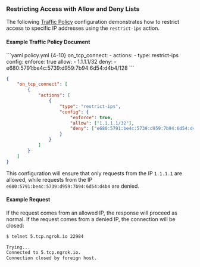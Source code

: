 ### Restricting Access with Allow and Deny Lists

The following [Traffic Policy](/traffic-policy)
configuration demonstrates how to restrict access to specific IP addresses
using the `restrict-ips` action.

#### Example Traffic Policy Document

<CodeGroup>
```yaml policy.yml {4-10}
on_tcp_connect:
  - actions:
      - type: restrict-ips
        config:
          enforce: true
          allow:
            - 1.1.1.1/32
          deny:
            - e680:5791:be4c:5739:d959:7b94:6d54:d4b4/128
```

```json policy.json {5-16}
{
	"on_tcp_connect": [
		{
			"actions": [
				{
					"type": "restrict-ips",
					"config": {
						"enforce": true,
						"allow": ["1.1.1.1/32"],
						"deny": ["e680:5791:be4c:5739:d959:7b94:6d54:d4b4/128"]
					}
				}
			]
		}
	]
}
```

</CodeGroup>

This configuration will ensure that only requests from the IP `1.1.1.1` are
allowed, while requests from the IP `e680:5791:be4c:5739:d959:7b94:6d54:d4b4`
are denied.

#### Example Request

If the request comes from an allowed IP, the response will proceed as normal. If
the request comes from a denied IP, the connection will be closed:

```bash
$ telnet 5.tcp.ngrok.io 22984

Trying...
Connected to 5.tcp.ngrok.io.
Connection closed by foreign host.
```
